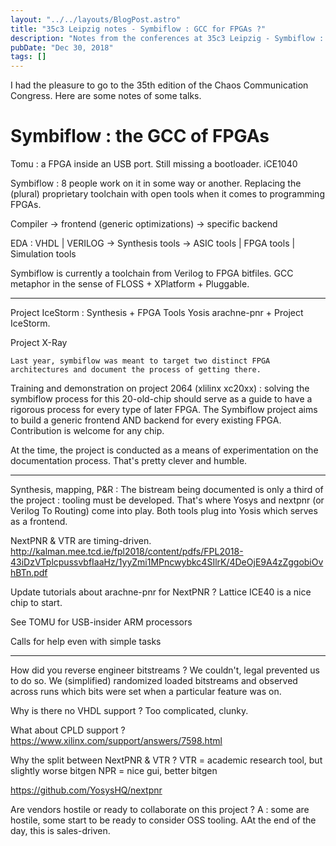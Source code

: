 ```yaml
---
layout: "../../layouts/BlogPost.astro"
title: "35c3 Leipzig notes - Symbiflow : GCC for FPGAs ?"
description: "Notes from the conferences at 35c3 Leipzig - Symbiflow : GCC for FPGAs ?"
pubDate: "Dec 30, 2018"
tags: []
---
```


I had the pleasure to go to the 35th edition of the Chaos Communication Congress. Here are some notes of some talks.

# Symbiflow : the GCC of FPGAs

Tomu : a FPGA inside an USB port. Still missing a bootloader.
iCE1040

Symbiflow : 8 people work on it in some way or another.
Replacing the (plural) proprietary toolchain with open tools when it comes to programming FPGAs. 

Compiler -> frontend (generic optimizations) -> specific backend

EDA : 
VHDL | VERILOG -> Synthesis tools -> ASIC tools | FPGA tools | Simulation tools

Symbiflow is currently a toolchain from Verilog to FPGA bitfiles.
GCC metaphor in the sense of FLOSS + XPlatform + Pluggable.

---

Project IceStorm :
Synthesis + FPGA Tools
Yosis       arachne-pnr + Project IceStorm.

Project X-Ray

	Last year, symbiflow was meant to target two distinct FPGA architectures and document the process of getting there.

Training and demonstration on project 2064 (xlilinx xc20xx) : solving the symbiflow process for this 20-old-chip should serve as a guide to have a rigorous process for every type of later FPGA. The Symbiflow project aims to build a generic frontend AND backend for every existing FPGA. Contribution is welcome for any chip.

At the time, the project is conducted as a means of experimentation on the documentation process. That's pretty clever and humble.

---

Synthesis, mapping, P&R :
The bistream being documented is only a third of the project : tooling must be developed. That's where Yosys and nextpnr (or Verilog To Routing) come into play. Both tools plug into Yosis which serves as a frontend.

NextPNR & VTR are timing-driven.
http://kalman.mee.tcd.ie/fpl2018/content/pdfs/FPL2018-43iDzVTplcpussvbfIaaHz/1yyZmi1MPncwybkc4SIlrK/4DeOjE9A4zZggobiOvhBTn.pdf

Update tutorials about arachne-pnr for NextPNR ?
Lattice ICE40 is a nice chip to start.

See TOMU for USB-insider ARM processors

Calls for help even with simple tasks


---

How did you reverse engineer bitstreams ? We couldn't, legal prevented us to do so. We (simplified) randomized loaded bitstreams and observed across runs which bits were set when a particular feature was on.

Why is there no VHDL support ? Too complicated, clunky.

What about CPLD support ? https://www.xilinx.com/support/answers/7598.html

Why the split between NextPNR & VTR ?
VTR = academic research tool, but slightly worse bitgen
NPR = nice gui, better bitgen

https://github.com/YosysHQ/nextpnr

Are vendors hostile or ready to collaborate on this project ? A : some are hostile, some start to be ready to consider OSS tooling.
AAt the end of the day, this is sales-driven.
